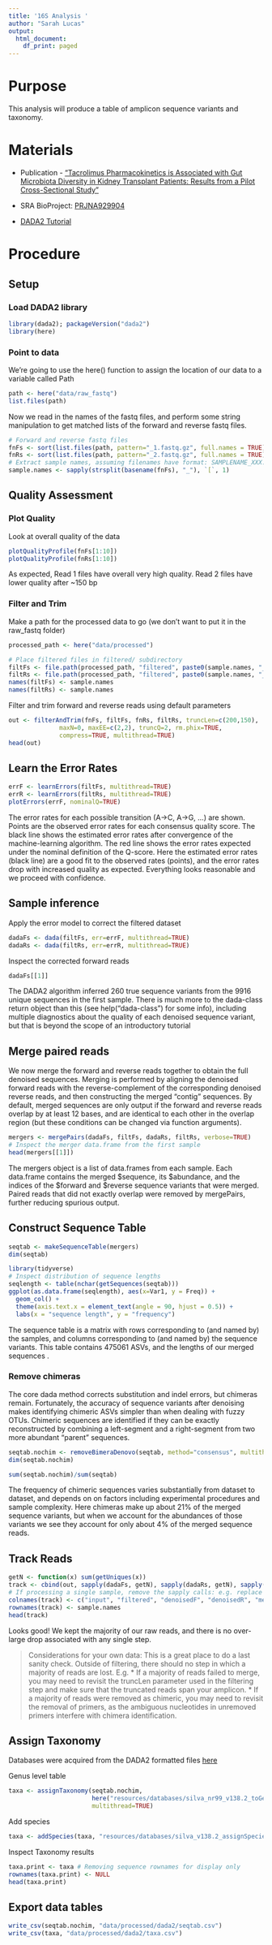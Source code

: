 ```yaml
---
title: '16S Analysis '
author: "Sarah Lucas"
output:
  html_document:
    df_print: paged
---
```


# Purpose

This analysis will produce a table of amplicon sequence variants and taxonomy.

# Materials
* Publication - ["Tacrolimus Pharmacokinetics is Associated with Gut Microbiota Diversity in Kidney Transplant Patients: Results from a Pilot Cross-Sectional Study"](https://ascpt.onlinelibrary.wiley.com/doi/10.1002/cpt.3077)

* SRA BioProject: [PRJNA929904](https://www.ncbi.nlm.nih.gov/Traces/study/?acc=PRJNA929904&o=acc_s%3Aa)

* [DADA2 Tutorial](https://benjjneb.github.io/dada2/tutorial.html)

# Procedure

## Setup

### Load DADA2 library

```r
library(dada2); packageVersion("dada2")
library(here)
```

### Point to data

We're going to use the here() function to assign the location of our data to a variable called Path
```r
path <- here("data/raw_fastq")
list.files(path)
```

Now we read in the names of the fastq files, and perform some string manipulation to get matched lists of the forward and reverse fastq files.

```r
# Forward and reverse fastq files
fnFs <- sort(list.files(path, pattern="_1.fastq.gz", full.names = TRUE))
fnRs <- sort(list.files(path, pattern="_2.fastq.gz", full.names = TRUE))
# Extract sample names, assuming filenames have format: SAMPLENAME_XXX.fastq
sample.names <- sapply(strsplit(basename(fnFs), "_"), `[`, 1)
```

## Quality Assessment

### Plot Quality

Look at overall quality of the data

```r
plotQualityProfile(fnFs[1:10])
plotQualityProfile(fnRs[1:10])
```
As expected, Read 1 files have overall very high quality. Read 2 files have lower quality after ~150 bp


### Filter and Trim

Make a path for the processed data to go (we don't want to put it in the raw_fastq folder)
```r
processed_path <- here("data/processed")

# Place filtered files in filtered/ subdirectory
filtFs <- file.path(processed_path, "filtered", paste0(sample.names, "_F_filt.fastq.gz"))
filtRs <- file.path(processed_path, "filtered", paste0(sample.names, "_R_filt.fastq.gz"))
names(filtFs) <- sample.names
names(filtRs) <- sample.names
```

Filter and trim forward and reverse reads using default parameters
```r
out <- filterAndTrim(fnFs, filtFs, fnRs, filtRs, truncLen=c(200,150),
              maxN=0, maxEE=c(2,2), truncQ=2, rm.phix=TRUE,
              compress=TRUE, multithread=TRUE)
head(out)
```
## Learn the Error Rates
```r
errF <- learnErrors(filtFs, multithread=TRUE)
errR <- learnErrors(filtRs, multithread=TRUE)
plotErrors(errF, nominalQ=TRUE)
```

The error rates for each possible transition (A→C, A→G, …) are shown. Points are the observed error rates for each consensus quality score. The black line shows the estimated error rates after convergence of the machine-learning algorithm. The red line shows the error rates expected under the nominal definition of the Q-score. Here the estimated error rates (black line) are a good fit to the observed rates (points), and the error rates drop with increased quality as expected. Everything looks reasonable and we proceed with confidence.


## Sample inference
Apply the error model to correct the filtered dataset
```r
dadaFs <- dada(filtFs, err=errF, multithread=TRUE)
dadaRs <- dada(filtRs, err=errR, multithread=TRUE)
```

Inspect the corrected forward reads
```r
dadaFs[[1]]
```
The DADA2 algorithm inferred 260 true sequence variants from the 9916 unique sequences in the first sample. There is much more to the dada-class return object than this (see help("dada-class") for some info), including multiple diagnostics about the quality of each denoised sequence variant, but that is beyond the scope of an introductory tutorial


## Merge paired reads

We now merge the forward and reverse reads together to obtain the full denoised sequences. Merging is performed by aligning the denoised forward reads with the reverse-complement of the corresponding denoised reverse reads, and then constructing the merged “contig” sequences. By default, merged sequences are only output if the forward and reverse reads overlap by at least 12 bases, and are identical to each other in the overlap region (but these conditions can be changed via function arguments).

```r
mergers <- mergePairs(dadaFs, filtFs, dadaRs, filtRs, verbose=TRUE)
# Inspect the merger data.frame from the first sample
head(mergers[[1]])
```
The mergers object is a list of data.frames from each sample. Each data.frame contains the merged $sequence, its $abundance, and the indices of the $forward and $reverse sequence variants that were merged. Paired reads that did not exactly overlap were removed by mergePairs, further reducing spurious output.

## Construct Sequence Table

```r
seqtab <- makeSequenceTable(mergers)
dim(seqtab)
```

```r
library(tidyverse)
# Inspect distribution of sequence lengths
seqlength <- table(nchar(getSequences(seqtab)))
ggplot(as.data.frame(seqlength), aes(x=Var1, y = Freq)) +
  geom_col() +
  theme(axis.text.x = element_text(angle = 90, hjust = 0.5)) +
  labs(x = "sequence length", y = "frequency")
```
The sequence table is a matrix with rows corresponding to (and named by) the samples, and columns corresponding to (and named by) the sequence variants. This table contains 475061 ASVs, and the lengths of our merged sequences .

### Remove chimeras

The core dada method corrects substitution and indel errors, but chimeras remain. Fortunately, the accuracy of sequence variants after denoising makes identifying chimeric ASVs simpler than when dealing with fuzzy OTUs. Chimeric sequences are identified if they can be exactly reconstructed by combining a left-segment and a right-segment from two more abundant “parent” sequences.

```r
seqtab.nochim <- removeBimeraDenovo(seqtab, method="consensus", multithread=TRUE, verbose=TRUE)
dim(seqtab.nochim)
```

```r
sum(seqtab.nochim)/sum(seqtab)
```

The frequency of chimeric sequences varies substantially from dataset to dataset, and depends on on factors including experimental procedures and sample complexity. Here chimeras make up about 21% of the merged sequence variants, but when we account for the abundances of those variants we see they account for only about 4% of the merged sequence reads.


## Track Reads

```r
getN <- function(x) sum(getUniques(x))
track <- cbind(out, sapply(dadaFs, getN), sapply(dadaRs, getN), sapply(mergers, getN), rowSums(seqtab.nochim))
# If processing a single sample, remove the sapply calls: e.g. replace sapply(dadaFs, getN) with getN(dadaFs)
colnames(track) <- c("input", "filtered", "denoisedF", "denoisedR", "merged", "nonchim")
rownames(track) <- sample.names
head(track)
```

Looks good! We kept the majority of our raw reads, and there is no over-large drop associated with any single step.

> Considerations for your own data: This is a great place to do a last sanity check. Outside of filtering, there should no step in which a majority of reads are lost. E.g.
  * If a majority of reads failed to merge, you may need to revisit the truncLen parameter used in the filtering step and make sure that the truncated reads span your amplicon. 
  * If a majority of reads were removed as chimeric, you may need to revisit the removal of primers, as the ambiguous nucleotides in unremoved primers interfere with chimera identification.
 

## Assign Taxonomy

Databases were acquired from the DADA2 formatted files [here](https://zenodo.org/records/14169026)

Genus level table
```r
taxa <- assignTaxonomy(seqtab.nochim, 
                       here("resources/databases/silva_nr99_v138.2_toGenus_trainset.fa.gz"), 
                       multithread=TRUE)
```

Add species
```r
taxa <- addSpecies(taxa, "resources/databases/silva_v138.2_assignSpecies.fa.gz")
```

Inspect Taxonomy results
```r
taxa.print <- taxa # Removing sequence rownames for display only
rownames(taxa.print) <- NULL
head(taxa.print)
```

## Export data tables

```r
write_csv(seqtab.nochim, "data/processed/dada2/seqtab.csv")
write_csv(taxa, "data/processed/dada2/taxa.csv")
```


